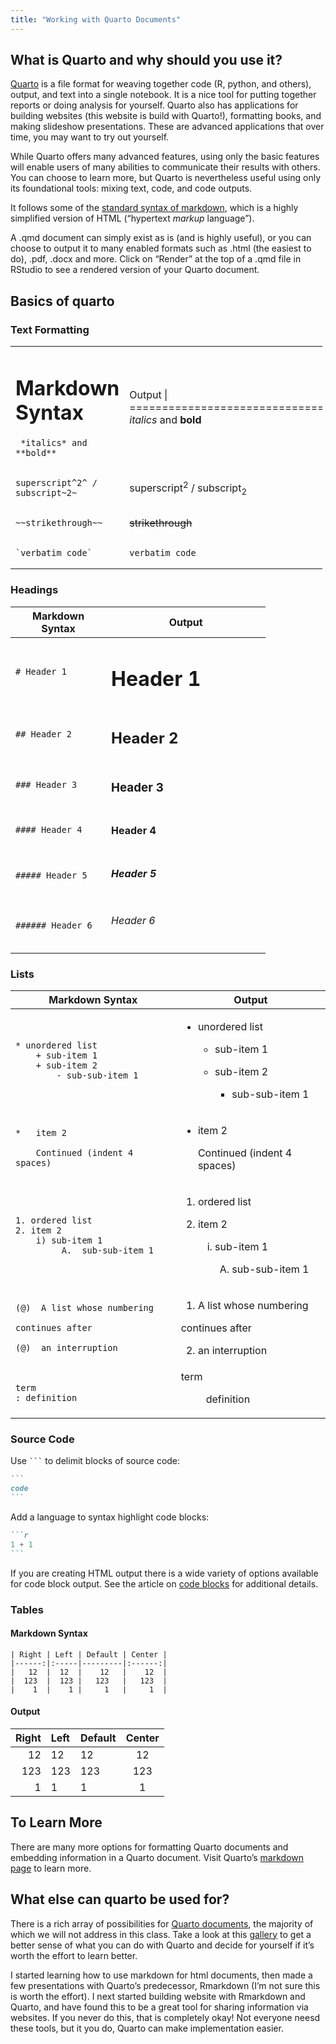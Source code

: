 ```yaml
---
title: "Working with Quarto Documents"
---
```


## What is Quarto and why should you use it? 

<a href="https://quarto.org/" target="_blank">Quarto</a> is a file format for weaving together code (R, python, and others), output, and text into a single notebook. It is a nice tool for putting together reports or doing analysis for yourself. Quarto also has applications for building websites (this website is build with Quarto!), formatting books, and making slideshow presentations. These are advanced applications that over time, you may want to try out yourself. 

While Quarto offers many advanced features, using only the basic features will enable users of many abilities to communicate their results with others. You can choose to learn more, but Quarto is nevertheless useful using only its foundational tools: mixing text, code, and code outputs. 

It follows some of the <a href="https://quarto.org/docs/authoring/markdown-basics.html" target="_blank">standard syntax of markdown</a>, which is a highly simplified version of HTML ("hypertext *markup* language"). 

A .qmd document can simply exist as is (and is highly useful), or you can choose to output it to many enabled formats such as .html (the easiest to do), .pdf, .docx and more. Click on "Render" at the top of a .qmd file in RStudio to see a rendered version of your Quarto document. 


## Basics of quarto

### Text Formatting

+-----------------------------------+-------------------------------+
| Markdown Syntax                   | Output                        |
+===================================+===============================+
|     *italics* and **bold**        | *italics* and <strong>bold</strong>     |
+-----------------------------------+-------------------------------+
|     superscript^2^ / subscript~2~ | superscript^2^ / subscript~2~ |
+-----------------------------------+-------------------------------+
|     ~~strikethrough~~             | ~~strikethrough~~             |
+-----------------------------------+-------------------------------+
|     `verbatim code`               | `verbatim code`               |
+-----------------------------------+-------------------------------+

### Headings {#headings}

+---------------------+-----------------------------------+
| Markdown Syntax     | Output                            |
+=====================+===================================+
|     # Header 1      | # Header 1 {.heading-output}      |
+---------------------+-----------------------------------+
|     ## Header 2     | ## Header 2 {.heading-output}     |
+---------------------+-----------------------------------+
|     ### Header 3    | ### Header 3 {.heading-output}    |
+---------------------+-----------------------------------+
|     #### Header 4   | #### Header 4 {.heading-output}   |
+---------------------+-----------------------------------+
|     ##### Header 5  | ##### Header 5 {.heading-output}  |
+---------------------+-----------------------------------+
|     ###### Header 6 | ###### Header 6 {.heading-output} |
+---------------------+-----------------------------------+


### Lists

+-------------------------------------+---------------------------------+
| Markdown Syntax                     | Output                          |
+=====================================+=================================+
|     * unordered list                | -   unordered list              |
|         + sub-item 1                |                                 |
|         + sub-item 2                |     -   sub-item 1              |
|             - sub-sub-item 1        |                                 |
|                                     |     -   sub-item 2              |
|                                     |                                 |
|                                     |         -   sub-sub-item 1      |
+-------------------------------------+---------------------------------+
|     *   item 2                      | -   item 2                      |
|                                     |                                 |
|         Continued (indent 4 spaces) |     Continued (indent 4 spaces) |
+-------------------------------------+---------------------------------+
|     1. ordered list                 | 1.  ordered list                |
|     2. item 2                       |                                 |
|         i) sub-item 1               | 2.  item 2                      |
|              A.  sub-sub-item 1     |                                 |
|                                     |     i)  sub-item 1              |
|                                     |                                 |
|                                     |         A.  sub-sub-item 1      |
+-------------------------------------+---------------------------------+
|     (@)  A list whose numbering     | (1) A list whose numbering      |
|                                     |                                 |
|     continues after                 | continues after                 |
|                                     |                                 |
|     (@)  an interruption            | (2) an interruption             |
+-------------------------------------+---------------------------------+
|     term                            | term                            |
|     : definition                    |                                 |
|                                     | :   definition                  |
+-------------------------------------+---------------------------------+

### Source Code

Use ```` ``` ```` to delimit blocks of source code:

```` markdown
```
code
``` 
````

Add a language to syntax highlight code blocks:

```` markdown
```r
1 + 1
``` 
````


If you are creating HTML output there is a wide variety of options available for code block output. See the article on <a href="https://quarto.org/docs/output-formats/html-code.html" target="_blank">code blocks</a> for additional details.

### Tables

#### Markdown Syntax

    | Right | Left | Default | Center |
    |------:|:-----|---------|:------:|
    |   12  |  12  |    12   |    12  |
    |  123  |  123 |   123   |   123  |
    |    1  |    1 |     1   |     1  |

#### Output

| Right | Left | Default | Center |
|------:|:-----|---------|:------:|
|    12 | 12   | 12      |   12   |
|   123 | 123  | 123     |  123   |
|     1 | 1    | 1       |   1    |

::: {.callout-tip}
## To Learn More

There are many more options for formatting Quarto documents and embedding information in a Quarto document. Visit Quarto's <a href="https://quarto.org/docs/authoring/markdown-basics.html" target="_blank">markdown page</a> to learn more. 

:::

## What else can quarto be used for? 

There is a rich array of possibilities for <a href="https://quarto.org/docs/guide" target="_blank">Quarto documents</a>, the majority of which we will not address in this class. Take a look at this <a href="https://quarto.org/docs/gallery/" target="_blank">gallery</a> to get a better sense of what you can do with Quarto and decide for yourself if it's worth the effort to learn better. 

I started learning how to use markdown for html documents, then made a few presentations with Quarto's predecessor, Rmarkdown (I'm not sure this is worth the effort). I next started building website with Rmarkdown and Quarto, and have found this to be a great tool for sharing information via websites. If you never do this, that is completely okay! Not everyone neesd these tools, but it you do, Quarto can make implementation easier. 

